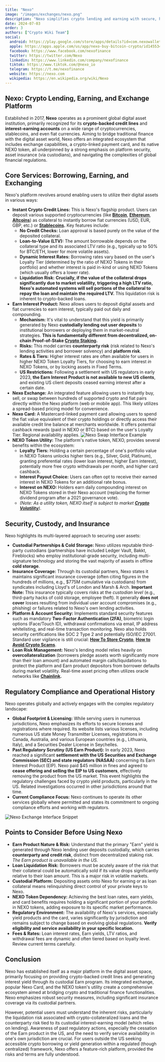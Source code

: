 ```yaml
---
title: "Nexo"
image: "/images/exchanges/nexo.png"
description: "Nexo simplifies crypto lending and earning with secure, high-yield solutions."
date: 2024-07-03
order: 3
authors: ["Crypto Wiki Team"]
social:
  android: https://play.google.com/store/apps/details?id=com.nexowallet&pli=1
  apple: https://apps.apple.com/us/app/nexo-buy-bitcoin-crypto/id1455341917
  facebook: https://www.facebook.com/nexofinance
  twitter: https://twitter.com/Nexo
  linkedin: https://www.linkedin.com/company/nexofinance
  tiktok: https://www.tiktok.com/@nexo_io
  telegram: https://t.me/nexofinance
  website: https://nexo.com
  wikipedia: https://en.wikipedia.org/wiki/Nexo
---
```


## **Nexo: Crypto Lending, Earning, and Exchange Platform**

Established in 2017, **Nexo** operates as a prominent global digital asset institution, primarily recognized for its **crypto-backed credit lines** and **interest-earning accounts** on a wide range of cryptocurrencies, stablecoins, and even fiat currencies. Aiming to bridge traditional finance with the digital asset world, Nexo offers an integrated ecosystem that includes exchange capabilities, a crypto-linked payment card, and its native NEXO token, all underpinned by a strong emphasis on platform security, asset insurance (via custodians), and navigating the complexities of global financial regulations.

## **Core Services: Borrowing, Earning, and Exchanging**

Nexo's platform revolves around enabling users to utilize their digital assets in various ways:

- **Instant Crypto Credit Lines:** This is Nexo's flagship product. Users can deposit various supported cryptocurrencies (like **[Bitcoin](/posts/what-is-bitcoin)**, **[Ethereum](/posts/what-is-ethereum)**, **[Altcoins](/posts/what-are-altcoins)**) as collateral to instantly borrow fiat currencies (USD, EUR, GBP, etc.) or **[Stablecoins]().** Key features include:
  - **No Credit Checks:** Loan approval is based purely on the value of the deposited collateral.
  - **Loan-to-Value (LTV):** The amount borrowable depends on the collateral type and its associated LTV ratio (e.g., typically up to 50% for BTC/ETH, lower for more volatile assets).
  - **Dynamic Interest Rates:** Borrowing rates vary based on the user's Loyalty Tier (determined by the ratio of NEXO Tokens in their portfolio) and whether interest is paid in-kind or using NEXO Tokens (which usually offers a lower rate).
  - **Liquidation Risk:** **Crucially, if the value of the collateral drops significantly due to market volatility, triggering a high LTV ratio, Nexo's automated systems will sell portions of the collateral to repay the loan and maintain the required LTV.** This liquidation risk is inherent to crypto-backed loans.
- **Earn Interest Product:** Nexo allows users to deposit digital assets and fiat currencies to earn interest, typically paid out daily and compounding.
  - **Mechanism:** It's vital to understand that this yield is primarily generated by Nexo **custodially lending out user deposits** to institutional borrowers or deploying them in market-neutral strategies. **This is fundamentally different from decentralized, on-chain Proof-of-Stake [Crypto Staking](/posts/what-is-proof-of-stake).**
  - **Risks:** This model carries **counterparty risk** (risk related to Nexo's lending activities and borrower solvency) and **platform risk**.
  - **Rates & Tiers:** Higher interest rates are often available for users in higher NEXO Token Loyalty Tiers, for choosing to earn interest _in_ NEXO Tokens, or by locking assets in Fixed Terms.
  - **US Restrictions:** Following a settlement with US regulators in early 2023, **the Earn Interest Product is not available to new US clients**, and existing US client deposits ceased earning interest after a certain date.
- **Nexo Exchange:** An integrated feature allowing users to instantly buy, sell, or swap between hundreds of supported crypto and fiat pairs directly within the Nexo platform (web or mobile app). This likely utilizes a spread-based pricing model for convenience.
- **Nexo Card:** A Mastercard-linked payment card allowing users to spend the fiat value equivalent of their crypto holdings or directly access their available credit line balance at merchants worldwide. It offers potential cashback rewards (paid in NEXO or BTC) based on the user's Loyalty Tier. Regional availability applies.
  ![Nexo Swap Interface Example](/images/posts/nexo-swap.jpg)
- **NEXO Token Utility:** The platform's native token, NEXO, provides several benefits within the ecosystem:
  - **Loyalty Tiers:** Holding a certain percentage of one's portfolio value in NEXO Tokens unlocks higher tiers (e.g., Silver, Gold, Platinum), granting preferential rates (lower loan interest, higher Earn interest), potentially more free crypto withdrawals per month, and higher card cashback.
  - **Interest Payout Choice:** Users can often opt to receive their earned interest in NEXO Tokens for an additional rate bonus.
  - **Interest on NEXO:** Holders earn daily compounding interest on NEXO Tokens stored in their Nexo account (replacing the former dividend program after a 2021 governance vote).
  - _(Note: As a utility token, NEXO itself is subject to market **[Crypto Volatility](/posts/crypto-volatility)**)._

## **Security, Custody, and Insurance**

Nexo highlights its multi-layered approach to securing user assets:

- **Custodial Partnerships & Cold Storage:** Nexo utilizes reputable third-party custodians (partnerships have included Ledger Vault, Bakkt, Fireblocks) who employ institutional-grade security, including multi-signature technology and storing the vast majority of assets in offline **cold storage**.
- **Insurance Coverage:** Through its custodial partners, Nexo states it maintains significant insurance coverage (often citing figures in the hundreds of millions, e.g., $775M cumulative via custodians) from syndicates including Lloyd's of London and Marsh & Arch. **Important Note:** This insurance typically covers risks at the _custodian level_ (e.g., third-party hacks of cold storage, employee theft). It generally **does not cover** losses resulting from individual user account compromises (e.g., phishing) or failures related to Nexo's own lending activities.
- **Platform & Account Security:** Implements standard security features such as mandatory **Two-Factor Authentication (2FA)**, biometric login options (Face/Touch ID), withdrawal confirmations via email, IP address whitelisting, and real-time transaction monitoring. Nexo also holds security certifications like SOC 2 Type 2 and potentially ISO/IEC 27001. Standard user vigilance is still crucial: **[How To Store Crypto](/posts/how-to-store-crypto)**, **[How to Avoid Crypto Scams](/posts/how-to-avoid-crypto-scams)**.
- **Loan Risk Management:** Nexo's lending model relies heavily on **overcollateralization** (borrowers pledge assets worth significantly more than their loan amount) and automated margin calls/liquidations to protect the platform and Earn product depositors from borrower defaults during market volatility. Real-time asset pricing often utilizes oracle networks like **[Chainlink]().**

## **Regulatory Compliance and Operational History**

Nexo operates globally and actively engages with the complex regulatory landscape:

- **Global Footprint & Licensing:** While serving users in numerous jurisdictions, Nexo emphasizes its efforts to secure licenses and registrations where required. Its website lists various licenses, including numerous US state Money Transmitter Licenses, registrations in Canada, Australia, and various European countries (e.g., Lithuania, Italy), and a Securities Dealer License in Seychelles.
- **Past Regulatory Scrutiny (US Earn Product):** In early 2023, Nexo reached a significant **settlement with the US Securities and Exchange Commission (SEC) and state regulators (NASAA)** concerning its Earn Interest Product (EIP). Nexo paid $45 million in fines and agreed to **cease offering and selling the EIP to US customers**, effectively removing the product from the US market. This event highlights the regulatory challenges faced by crypto yield products, particularly in the US. Related investigations occurred in other jurisdictions around that time.
- **Current Compliance Focus:** Nexo continues to operate its other services globally where permitted and states its commitment to ongoing compliance efforts and working with regulators.

![Nexo Exchange Interface Snippet](/images/posts/nexo-exchange.jpg)

## **Points to Consider Before Using Nexo**

- **Earn Product Nature & Risk:** Understand that the primary "Earn" yield is generated through Nexo lending user deposits custodially, which carries **counterparty and credit risk**, distinct from decentralized staking risk. _The Earn product is unavailable in the US._
- **Loan Liquidation Risk:** Borrowers must be acutely aware of the risk that their collateral could be automatically sold if its value drops significantly relative to their loan amount. This is a major risk in volatile markets.
- **Custodial Platform:** Depositing assets onto Nexo for earning or as loan collateral means relinquishing direct control of your private keys to Nexo.
- **NEXO Token Dependency:** Achieving the best loan rates, earn yields, and card benefits requires holding a significant portion of your portfolio in NEXO tokens, adding exposure to its specific market performance.
- **Regulatory Environment:** The availability of Nexo's services, especially yield products and the card, varies significantly by jurisdiction and remains subject to change based on evolving global regulations. **Verify eligibility and service availability in your specific location.**
- **Fees & Rates:** Loan interest rates, Earn yields, LTV ratios, and withdrawal fees are dynamic and often tiered based on loyalty level. Review current terms carefully.

## **Conclusion**

Nexo has established itself as a major platform in the digital asset space, primarily focusing on providing crypto-backed credit lines and generating interest yield through its custodial Earn program. Its integrated exchange, popular Nexo Card, and the NEXO token's utility create a comprehensive ecosystem aimed at bridging crypto and traditional finance functionalities. Nexo emphasizes robust security measures, including significant insurance coverage via its custodial partners.

However, potential users must understand the inherent risks, particularly the liquidation risk associated with crypto-collateralized loans and the counterparty risk tied to its custodial interest-earning model (which relies on lending). Awareness of past regulatory actions, especially the cessation of the Earn product in the US, and the need to verify service availability in one's own jurisdiction are crucial. For users outside the US seeking accessible crypto borrowing or yield generation within a regulated (though centralized) framework, Nexo offers a feature-rich platform, provided the risks and terms are fully understood.
